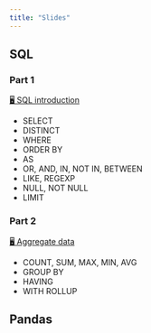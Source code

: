 ```yaml
---
title: "Slides"
---
```


## SQL

### Part 1

[🖥  SQL introduction](https://kirenz.github.io/sql/slides/2-intro.html#/title-slide)

- SELECT
- DISTINCT
- WHERE
- ORDER BY
- AS
- OR, AND, IN, NOT IN, BETWEEN
- LIKE, REGEXP
- NULL, NOT NULL
- LIMIT

### Part 2

[🖥  Aggregate data](https://kirenz.github.io/sql/slides/5-aggregieren.html#/title-slide)

- COUNT, SUM, MAX, MIN, AVG
- GROUP BY
- HAVING
- WITH ROLLUP

## Pandas

